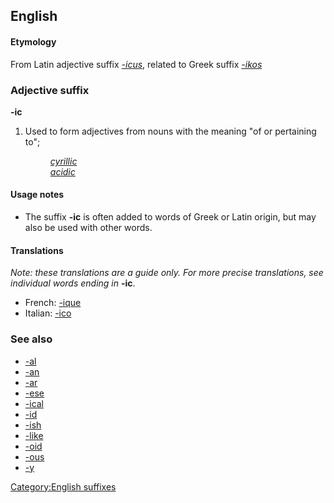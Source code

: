 ==English==
====Etymology====
From Latin adjective suffix ''[[-icus]]'', related to Greek suffix ''[[-ikos]]''

===Adjective suffix===
'''-ic'''

#Used to form adjectives from nouns with the meaning "of or pertaining to";
#:''[[cyrillic]]''
#:''[[acidic]]''

====Usage notes====
*The suffix '''-ic''' is often added to words of Greek or Latin origin, but may also be used with other words.

====Translations====
''Note: these translations are a guide only.  For more precise translations, see individual words ending in'' '''-ic'''.
*French: [[-ique]]
*Italian: [[-ico]]

===See also===
*[[-al]]
*[[-an]]
*[[-ar]]
*[[-ese]]
*[[-ical]]
*[[-id]]
*[[-ish]]
*[[-like]]
*[[-oid]]
*[[-ous]]
*[[-y]]

[[Category:English suffixes]]